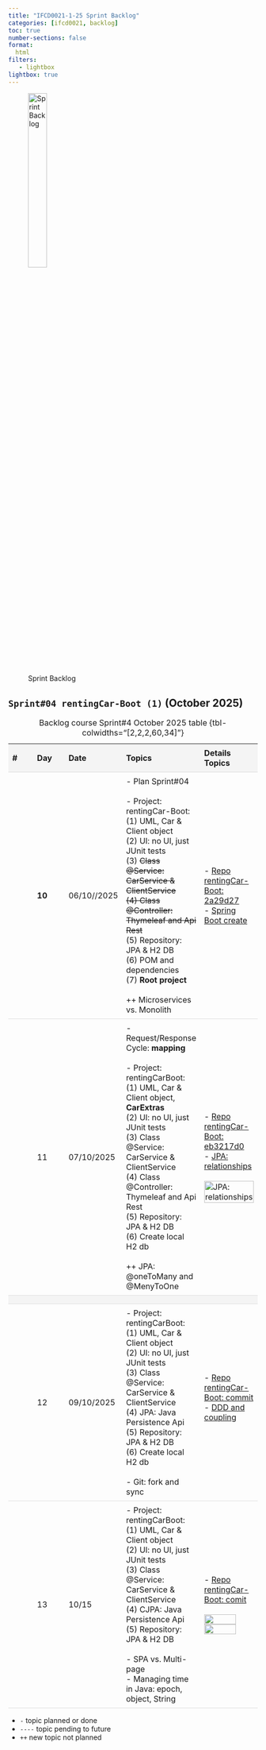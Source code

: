 ```yaml
---
title: "IFCD0021-1-25 Sprint Backlog"
categories: [ifcd0021, backlog]
toc: true
number-sections: false
format:
  html
filters:
   - lightbox
lightbox: true
---
```


<style>

.heatMap th { background:  #f4f4f4;}
tr:nth-child(3) {background-color: #f4f4f4;}

th, td {
  padding: 8px;
  text-align: left;
  border-bottom: 1px solid #ddd;
}

tr:hover {background-color:  #f4f4f4;}

</style>

![Sprint Backlog](/images/home/backlog.jpg){width="30%"}

<div class="heatMap">

::: {.column-page-right}

##  ``Sprint#04 rentingCar-Boot (1)`` (October 2025)

| # | Day | Date | Topics |  Details Topics |
| -- | -- | -- | -- | -- |
|   | **10** | 06/10//2025 |  - Plan Sprint#04 </br></br> - Project: rentingCar-Boot: <br> (1) UML, Car & Client object  <br> (2) UI: no UI, just JUnit tests <br> (3) <s>Class @Service: CarService & ClientService  <br>  (4) Class @Controller: Thymeleaf and Api Rest </s> </br>  (5) Repository: JPA & H2 DB </br> (6) POM and dependencies </br> (7) **Root project** </br></br>  ++ Microservices vs. Monolith    |   - [Repo rentingCar-Boot: 2a29d27](https://github.com/AlbertProfe/rentingCarTest/tree/2a29d2779c03fe05a5d629355779033ce45b271b){.external target='_blank'} </br> - [Spring Boot create](/springboot/boot-what-create-th-h2.qmd){.external target='_blank'} |
|  | 11 | 07/10/2025 | - Request/Response Cycle: **mapping** </br></br> - Project: rentingCarBoot: <br> (1) UML, Car & Client object, **CarExtras**  <br> (2) UI: no UI, just JUnit tests <br> (3) Class @Service: CarService & ClientService  <br>  (4) Class @Controller: Thymeleaf and Api Rest  </br>  (5) Repository: JPA & H2 DB </br> (6) Create local H2 db</br></br>  ++ JPA: @oneToMany and @MenyToOne   |   - [Repo rentingCar-Boot: eb3217d0](https://github.com/AlbertProfe/rentingCarTest/tree/eb3217d0a80c56e074605c2dedf0a0e6f24bd293){.external target='_blank'}  </br> - [JPA: relationships](/springboot/boot-concepts-jpa-3.qmd){.external target='_blank'} </br> </br>   ![JPA: relationships](/images/springboot/labsb08/labsb08-4-onetomay.png){.lightbox width=100% fig-align="center"}|
|   |
|   | 12 | 09/10/2025 | - Project: rentingCarBoot: <br> (1) UML, Car & Client object  <br> (2) UI: no UI, just JUnit tests <br> (3) Class @Service: CarService & ClientService  <br>  (4) JPA: Java Persistence Api </br>  (5) Repository: JPA & H2 DB </br> (6) Create local H2 db </br></br>  - Git: fork and sync  </br> | - [Repo rentingCar-Boot: commit](){.external target='_blank'}  </br>  - [DDD and coupling](/javase/se-concepts-coupling.qmd){.external target='_blank'} </br></br>  |
|   | 13 | 10/15 | - Project: rentingCarBoot: <br> (1) UML, Car & Client object  <br> (2) UI: no UI, just JUnit tests <br> (3) Class @Service: CarService & ClientService  <br>  (4) CJPA: Java Persistence Api  </br>  (5) Repository: JPA & H2 DB </br> </br> - SPA vs. Multi-page</br>  - Managing time in Java: epoch, object, String</br>   |   - [Repo rentingCar-Boot: comit](https://github.com/AlbertProfe/rentingCarTest){.external target='_blank'}  </br> </br>  ![](/images/ifcd0021-1-25/spa-multipage.png){.lightbox width=80% fig-align="center"}  </br>  ![](/images/ifcd0021-1-25/spa-va-mpa-key-features-1024x800.png){.lightbox width=80% fig-align="center"}|
: Backlog course Sprint#4 October 2025 table {tbl-colwidths="[2,2,2,60,34]"}
:::

</div>

::: {.callout-note}
- `-` topic planned or done
- `----` topic pending to future
- `++` new topic not planned
:::

